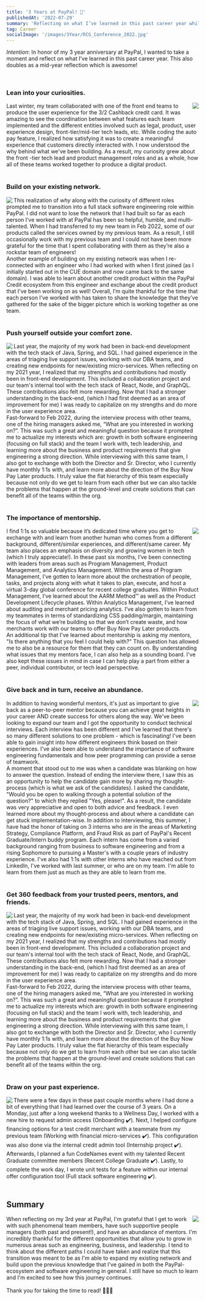 ```yaml
---
title: '3 Years at PayPal! 🎉'
publishedAt: '2022-07-29'
summary: 'Reflecting on what I’ve learned in this past career year while at PayPal.'
tag: Career
socialImage: '/images/3Year/RCG_Conference_2022.jpg'
---
```


_Intention_: In honor of my 3 year anniversary at PayPal, I wanted to take a moment and reflect on what I’ve learned in this past career year. This also doubles as a mid-year reflection which is awesome!

<br />

### Lean into your curiosities.

<div>
  <img
    align="right"
    src="https://images.unsplash.com/photo-1524995997946-a1c2e315a42f?ixlib=rb-4.0.3&ixid=MnwxMjA3fDB8MHxwaG90by1wYWdlfHx8fGVufDB8fHx8&auto=format&fit=crop&w=2670&q=80"
  />
  <span>
    Last winter, my team collaborated with one of the front end teams to produce the user experience
    for the 3/2 Cashback credit card. It was amazing to see the coordination between what features
    each team implemented and the different entities involved such as legal, product, user
    experience design, front-tier/mid-tier tech leads, etc. While coding the auto pay feature, I
    realized how satisfying it was to create a meaningful experience that customers directly
    interacted with. I now understood the why behind what we've been building. As a result, my
    curiosity grew about the front -tier tech lead and product management roles and as a whole, how
    all of these teams worked together to produce a digital product.
  </span>
</div>
<br />

### Build on your existing network.

<div>
  <img
    align="left"
    style={{ paddingRight: '1rem' }}
    src="https://images.unsplash.com/photo-1600633349333-eebb43d01e23?ixlib=rb-4.0.3&ixid=MnwxMjA3fDB8MHxwaG90by1wYWdlfHx8fGVufDB8fHx8&auto=format&fit=crop&w=2370&q=80"
  />
  This realization of <i>why</i> along with the curiosity of different roles prompted me to transition
  into a full stack software engineering role within PayPal. I did not want to lose the network that
  I had built so far as each person I’ve worked with at PayPal has been so helpful, humble, and multi-talented.
  When I had transferred to my new team in Feb 2022, some of our products called the services owned by
  my previous team. As a result, I still occasionally work with my previous team and I could not have
  been more grateful for the time that I spent collaborating with them as they’re also a rockstar team
  of engineers!
  <br />
  Another example of building on my existing network was when I re-connected with an engineer who I had
  worked with when I first joined (as I initially started out in the CUE domain and now came back to
  the same domain). I was able to learn about another credit product within the PayPal Credit ecosystem
  from this engineer and exchange about the credit product that I've been working on as well! Overall,
  I’m quite thankful for the time that each person I’ve worked with has taken to share the knowledge
  that they’ve gathered for the sake of the bigger picture which is working together as one team.
</div>
<br />

### Push yourself outside your comfort zone.

<div>
  <img
    align="left"
    style={{ paddingRight: '1rem' }}
    src="/images/3Year/Piet Mondrian’s Lozenge Composition.jpg"
  />
  Last year, the majority of my work had been in back-end development with the tech stack of Java, Spring,
  and SQL. I had gained experience in the areas of triaging live support issues, working with our DBA
  teams, and creating new endpoints for new/existing micro-services. When reflecting on my 2021 year,
  I realized that my strengths and contributions had mostly been in front-end development. This included
  a collaboration project and our team's internal tool with the tech stack of React, Node, and GraphQL.
  These contributions also felt more rewarding. Now that I had a stronger understanding in the back-end,
  (which I had first deemed as an area of improvement for me) I was ready to capitalize on my strengths
  and do more in the user experience area.
  <br />
  Fast-forward to Feb 2022, during the interview process with other teams, one of the hiring managers
  asked me, “What are you interested in working on?”. This was such a great and meaningful question because
  it prompted me to actualize my interests which are: growth in both software engineering (focusing on
  full stack) and the team I work with, tech leadership, and learning more about the business and product
  requirements that give engineering a strong direction. While interviewing with this same team, I also
  got to exchange with both the Director and Sr. Director, who I currently have monthly 1:1s with, and
  learn more about the direction of the Buy Now Pay Later products. I truly value the flat hierarchy
  of this team especially because not only do we get to learn from each other but we can also tackle
  the problems that happen at the ground-level and create solutions that can benefit all of the teams
  within the org.
</div>
<br />

### The importance of mentorship.

<div>
  <img align="right" src="/images/3Year/Chicago Women's Park & Garden Fountain.jpg" />
  I find 1:1s so valuable because it’s dedicated time where you get to exchange with and learn from another
  human who comes from a different background, different/similar experiences, and different/same career.
  My team also places an emphasis on diversity and growing women in tech (which I truly appreciate!).
  In these past six months, I’ve been connecting with leaders from areas such as Program Management,
  Product Management, and Analytics Management. Within the area of Program Management, I’ve gotten to
  learn more about the orchestration of people, tasks, and projects along with what it takes to plan,
  execute, and host a virtual 3-day global conference for recent college graduates. Within Product Management,
  I’ve learned about the AARM Method™ as well as the Product Development Lifecycle phases. Within Analytics
  Management, I’ve learned about auditing and merchant pricing analytics. I’ve also gotten to learn from
  my teammates in terms of standardizing CSS padding/margin, maintaining the focus of what we’re building
  so that we don’t create waste, and how merchants work with our teams to offer Buy Now Pay Later products.
  <br />
  An additional tip that I've learned about mentorship is asking my mentors, "Is there anything that
  you feel I could help with?" This question has allowed me to also be a resource for them that they
  can count on. By understanding what issues that my mentors face, I can also help as a sounding board.
  I've also kept these issues in mind in case I can help play a part from either a peer, individual contributor,
  or tech lead perspective.
</div>

<br />

### Give back and in turn, receive an abundance.

<div>
  <img
    align="right"
    src="https://images.unsplash.com/photo-1455849318743-b2233052fcff?ixlib=rb-4.0.3&ixid=MnwxMjA3fDB8MHxwaG90by1wYWdlfHx8fGVufDB8fHx8&auto=format&fit=crop&w=2369&q=80"
  />
  In addition to having wonderful mentors, it's just as important to give back as a peer-to-peer mentor
  because you can achieve great heights in your career AND create success for others along the way. We've
  been looking to expand our team and I got the opportunity to conduct technical interviews. Each interview
  has been different and I've learned that there's so many different solutions to one problem - which
  is fascinating! I've been able to gain insight into how different engineers think based on their experiences.
  I've also been able to understand the importance of software engineering fundamentals and how peer
  programming can provide a sense of teamwork.
  <br />A moment that stood out to me was when a candidate was blanking on how to answer the
  question. Instead of ending the interview there, I saw this as an opportunity to help the
  candidate gain more by sharing my thought-process (which is what we ask of the candidates). I
  asked the candidate, "Would you be open to walking through a potential solution of the question?"
  to which they replied "Yes, please!". As a result, the candidate was very appreciative and open to
  both advice and feedback. I even learned more about my thought-process and about where a candidate
  can get stuck implementation-wise. In addition to interviewing, this summer, I have had the honor
  of taking on 3 interns who are in the areas of Marketing Strategy, Compliance Platform, and Fraud
  Risk as part of PayPal's Recent Graduate/Intern buddy program. Each intern has come from a varied
  background ranging from business to software engineering and from a rising Sophomore to pursuing a
  Master's with a couple years of industry experience. I've also had 1:1s with other interns who
  have reached out from LinkedIn, I've worked with last summer, or who are on my team. I'm able to
  learn from them just as much as they are able to learn from me.
</div>
<br />

### Get 360 feedback from your trusted peers, mentors, and friends.

<div>
  <img
    align="left"
    style={{ paddingRight: '1rem' }}
    src="https://images.unsplash.com/photo-1509909756405-be0199881695?ixlib=rb-4.0.3&ixid=MnwxMjA3fDB8MHxwaG90by1wYWdlfHx8fGVufDB8fHx8&auto=format&fit=crop&w=2370&q=80"
  />
  Last year, the majority of my work had been in back-end development with the tech stack of Java, Spring,
  and SQL. I had gained experience in the areas of triaging live support issues, working with our DBA
  teams, and creating new endpoints for new/existing micro-services. When reflecting on my 2021 year,
  I realized that my strengths and contributions had mostly been in front-end development. This included
  a collaboration project and our team's internal tool with the tech stack of React, Node, and GraphQL.
  These contributions also felt more rewarding. Now that I had a stronger understanding in the back-end,
  (which I had first deemed as an area of improvement for me) I was ready to capitalize on my strengths
  and do more in the user experience area.
  <br />
  Fast-forward to Feb 2022, during the interview process with other teams, one of the hiring managers
  asked me, “What are you interested in working on?”. This was such a great and meaningful question because
  it prompted me to actualize my interests which are: growth in both software engineering (focusing on
  full stack) and the team I work with, tech leadership, and learning more about the business and product
  requirements that give engineering a strong direction. While interviewing with this same team, I also
  got to exchange with both the Director and Sr. Director, who I currently have monthly 1:1s with, and
  learn more about the direction of the Buy Now Pay Later products. I truly value the flat hierarchy
  of this team especially because not only do we get to learn from each other but we can also tackle
  the problems that happen at the ground-level and create solutions that can benefit all of the teams
  within the org.
</div>
<br />

### Draw on your past experience.

<div>
  <img
    align="left"
    style={{ paddingRight: '1rem' }}
    src="/images/3Year/Senju's Waterfall for Chicago .jpg"
  />
  There were a few days in these past couple months where I had done a bit of everything that I had learned
  over the course of 3 years. On a Monday, just after a long weekend thanks to a Wellness Day, I worked
  with a new hire to request admin access (Onboarding ✔️). Next, I helped configure financing options
  for a test credit merchant with a teammate from my previous team (Working with financial micro-services
  ✔️). This configuration was also done via the internal credit admin tool (Internship project ✔️). Afterwards,
  I planned a fun CodeNames event with my talented Recent Graduate committee members (Recent College
  Graduate ✔️). Lastly, to complete the work day, I wrote unit tests for a feature within our internal
  offer configuration tool (Full stack software engineering ✔️).
</div>
<br />

## Summary

<div>
  <img align="right" src="/images/3Year/RCG_Conference_2022.jpg" />
  When reflecting on my 3rd year at PayPal, I'm grateful that I get to work with such phenomenal team
  members, have such supportive people managers (both past and present!), and have an abundance of mentors.
  I'm incredibly thankful for the different opportunities that allow you to grow in numerous areas such
  as engineering, business, and leadership. I tend to think about the different paths I could have taken
  and realize that this transition was meant to be as I'm able to expand my existing network and build
  upon the previous knowledge that I've gained in both the PayPal-ecosystem and software engineering
  in general. I still have so much to learn and I'm excited to see how this journey continues.
  <br />
  <br />
  Thank you for taking the time to read! 🙇🏻‍♀️
</div>
<br />
